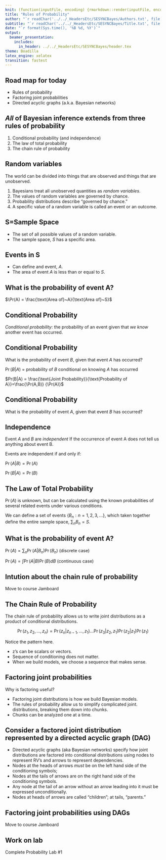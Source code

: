 ```yaml
---
knit: (function(inputFile, encoding) {rmarkdown::render(inputFile, encoding = encoding, output_dir = "../../content/lectures/")})
title: "Rules of Probability"
author: "`r readChar('../../_HeadersEtc/SESYNCBayes/Authors.txt', file.info('../../_HeadersEtc/SESYNCBayes/Authors.txt')$size)`"
subtitle: "`r readChar('../../_HeadersEtc/SESYNCBayes/Title.txt', file.info('../../_HeadersEtc/SESYNCBayes/Title.txt')$size)`"
date: "`r format(Sys.time(), '%B %d, %Y')`"
output: 
  beamer_presentation:
    includes:
      in_header: ../../_HeadersEtc/SESYNCBayes/header.tex
theme: Boadilla
latex_engine: xelatex
transition: fastest
---
```

## Road map for today
- Rules of probability
- Factoring joint probabilities
- Directed acyclic graphs (a.k.a. Bayesian networks)

## *All* of Bayesian inference extends from **three rules of probability**

1. Conditional probability (and independence)
2. The law of total probability
3. The chain rule of probability

## Random variables

The world can be divided into things that are observed and things that are unobserved.  

1. Bayesians treat all unobserved quantities as *random variables*.
2. The values of random variables are governed by chance.
3. Probability distributions describe "governed by chance."
4. A specific value of a random variable is called an event or an outcome.

## S=Sample Space

- The set of all possible values of a random variable. 
- The sample space, $S$ has a specific area.

\includegraphics[height=1.25in]{../../_Graphics/S.png}

## Events in S

- Can define and event, $A$.
- The area of event $A$ is less than or equal to $S$.

\includegraphics[height=1.25in]{../../_Graphics/eventA.png}

## What is the probability of event A?

\includegraphics[height=1.25in]{../../_Graphics/eventA.png}

$\Pr(A) = \frac{\text{Area of}~A}{\text{Area of}~S}$

## Conditional Probability

*Conditional probability*: the probability of an event given that _we know_ another event has occurred.

\includegraphics[height=1.25in]{../../_Graphics/eventB.png}

## Conditional Probability

What is the probability of event $B$, given that event $A$ has occurred?

\includegraphics[height=1.25in]{../../_Graphics/eventB.png}

$\Pr(B|A)$ = probability of $B$ conditional on knowing $A$ has occurred

$Pr(B|A) = \frac{\text{Joint Probability}}{\text{Probability of A}}=\frac{\Pr(A,B)} {\Pr(A)}$

## Conditional Probability

What is the probability of event $A$, given that event $B$ has occurred?

\includegraphics[height=1.25in]{../../_Graphics/eventB.png}

## Independence

Event $A$ and $B$ are *independent* If the occurrence of event A does not tell us anything about event B.

Events are independent if and only if:

$\Pr(A|B) = \Pr(A)$

$\Pr(B|A) = \Pr(B)$

<!-- ## Independence -->

<!-- \includegraphics[height=2.25in]{../../_Graphics/rect3823.png} -->

<!-- $\Pr(A|B) = \frac{\text{area of A and B}}{\text{area of B}}=\frac{\text{area of A}}{\text{area of S}}$ -->

## The Law of Total Probability

\includegraphics[height=1.25in]{../../_Graphics/totalProb.png}

$\Pr(A)$ is unknown, but can be calculated using the known probabilities of several related events under various conditions.

We can define a set of events $\{B_n : n = 1,2,3,...\}$, which taken together define the entire sample space, $\sum_n B_n = S$.

## What is the probability of event A?

\includegraphics[height=1.25in]{../../_Graphics/totalProb.png}

$\Pr(A) = \sum_n \Pr(A|B_n)\Pr(B_n)$ (discrete case)

$\Pr(A) = \int \Pr(A|B)\Pr(B) dB$ (continuous case)

## Intution about the chain rule of probability

Move to course Jamboard

## The Chain Rule of Probability 

The chain rule of probability allows us to write joint distributions as a product of conditional distributions.

\vspace{.5cm}

$$\Pr(z_1,z_2,...,z_n) = \Pr(z_n|z_{n-1},...,z_1) ... \Pr(z_3|z_2,z_1)\Pr(z_2|z_1)\Pr(z_1)$$

\vspace{.5cm}

Notice the pattern here.

- z’s can be scalars or vectors.
- Sequence of conditioning does not matter.
- When we build models, we choose a sequence that makes sense.


## Factoring joint probabilities

Why is factoring useful?

- Factoring joint distributions is how we build Bayesian models. 
- The rules of probability allow us to simplify complicated joint. distributions, breaking them down into chunks.
- Chunks can be analyzed one at a time.

## Consider a factored joint distribution represented by a directed acyclic graph (DAG)

\centerline{\includegraphics[height=.6in]{../../_Graphics/DAGDist.png}}

 - Directed acyclic graphs (aka Bayesian networks) specify how joint distributions are factored into conditional distributions using nodes to represent RV's and arrows to represent dependencies.
- Nodes at the heads of arrows _must_ be on the left hand side of the conditioning symbols;
- Nodes at the tails of arrows are on the right hand side of the conditioning symbols.
- Any node at the tail of an arrow without an arrow leading into it must be expressed unconditionally.
- Nodes at heads of arrows are called "children"; at tails, "parents."

## Factoring joint probabilities using DAGs

Move to course Jamboard

## Work on lab

Complete Probability Lab #1

